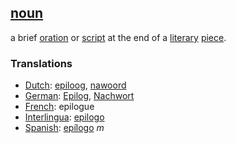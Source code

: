== [[noun]] ==
a brief [[oration]] or [[script]] at the end of a [[literary]] [[piece]].

=== Translations ===
*[[Dutch]]: [[epiloog]], [[nawoord]]
*[[German]]: [[Epilog]], [[Nachwort]]
*[[French]]: epilogue
*[[Interlingua]]: [[epilogo]]
*[[Spanish]]: [[epílogo]] ''m''